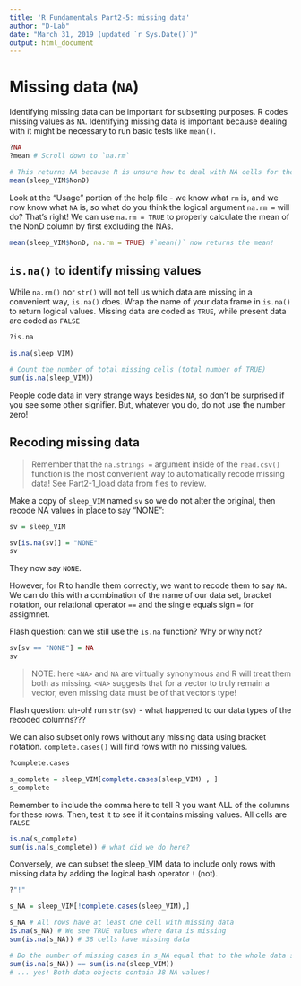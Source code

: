 ```yaml
---
title: 'R Fundamentals Part2-5: missing data'
author: "D-Lab"
date: "March 31, 2019 (updated `r Sys.Date()`)"
output: html_document
---
```


# Missing data (`NA`)

Identifying missing data can be important for subsetting purposes. R codes missing values as `NA`. Identifying missing data is important because dealing with it might be necessary to run basic tests like `mean()`. 

```r
?NA
?mean # Scroll down to `na.rm`
```
```r
# This returns NA because R is unsure how to deal with NA cells for the `mean` computation.
mean(sleep_VIM$NonD) 
```

Look at the "Usage" portion of the help file - we know what `rm` is, and we now know what `NA` is, so what do you think the logical argument `na.rm =` will do? That's right! We can use `na.rm = TRUE` to properly calculate the mean of the NonD column by first excluding the NAs. 

```r
mean(sleep_VIM$NonD, na.rm = TRUE) #`mean()` now returns the mean!
```

## `is.na()` to identify missing values

While `na.rm()` nor `str()` will not tell us which data are missing in a convenient way, `is.na()` does. Wrap the name of your data frame in `is.na()` to return logical values. Missing data are coded as `TRUE`, while present data are coded as `FALSE`

```r
?is.na
```
```r
is.na(sleep_VIM)

# Count the number of total missing cells (total number of TRUE)
sum(is.na(sleep_VIM))
```

People code data in very strange ways besides `NA`, so don't be surprised if you see some other signifier. But, whatever you do, do not use the number zero! 

## Recoding missing data

> Remember that the `na.strings = ` argument inside of the `read.csv()` function is the most convenient way to automatically recode missing data! See Part2-1_load data from fies to review. 

Make a copy of `sleep_VIM` named `sv` so we do not alter the original, then recode NA values in place to say "NONE":

```r
sv = sleep_VIM

sv[is.na(sv)] = "NONE"
sv
```

They now say `NONE`.

However, for R to handle them correctly, we want to recode them to say `NA`. We can do this with a combination of the name of our data set, bracket notation, our relational operator `==` and the single equals sign `=` for assigmnet. 

Flash question: can we still use the `is.na` function? Why or why not?  
```r
sv[sv == "NONE"] = NA
sv
```

> NOTE: here `<NA>` and `NA` are virtually synonymous and R will treat them both as missing. `<NA>` suggests that for a vector to truly remain a vector, even missing data must be of that vector's type! 

Flash question: uh-oh! run `str(sv)` - what happened to our data types of the recoded columns???

We can also subset only rows without any missing data using bracket notation. `complete.cases()` will find rows with no missing values.

```r
?complete.cases
```
```r
s_complete = sleep_VIM[complete.cases(sleep_VIM) , ]  
s_complete
```

Remember to include the comma here to tell R you want ALL of the columns for these rows. Then, test it to see if it contains missing values. All cells are `FALSE`

```r
is.na(s_complete)
sum(is.na(s_complete)) # what did we do here?
```

Conversely, we can subset the sleep_VIM data to include only rows with missing data by adding the logical bash operator `!` (not). 

```r
?"!"
```
```r
s_NA = sleep_VIM[!complete.cases(sleep_VIM),]
```
```r
s_NA # All rows have at least one cell with missing data
is.na(s_NA) # We see TRUE values where data is missing
sum(is.na(s_NA)) # 38 cells have missing data

# Do the number of missing cases in s_NA equal that to the whole data set? 
sum(is.na(s_NA)) == sum(is.na(sleep_VIM)) 
# ... yes! Both data objects contain 38 NA values! 
```
